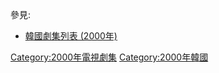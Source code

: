 {{Catnav|頁面分類|...|電視節目|電視劇|每年電視影集|2000年電視影集}}
{{Catnav|頁面分類|...|电视节目|电视剧|各國電視劇|韓國電視劇|每年韓國電視劇集}}

{{cat year nav
| year = 2000
| cat = 韓國電視劇集 
| sortkey = 韓國電視劇集
| article = 韓國電視劇
| in = 
}}
參見:
*[[韓國劇集列表_(2000年)|韓國劇集列表 (2000年)]]


[[Category:2000年電視劇集‎|Category:2000年電視劇集‎]]
[[Category:2000年韓國|Category:2000年韓國]]